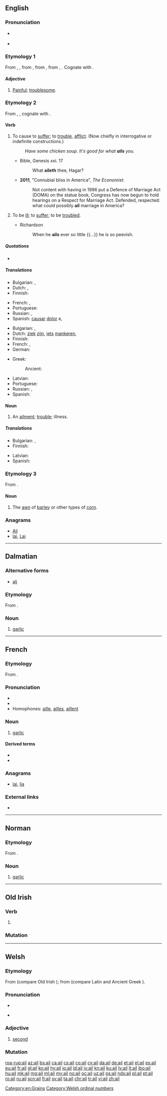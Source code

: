 {{also|-ail}}
==English==

===Pronunciation===
* {{a|UK|US}} {{IPA|/eɪl/|lang=en}}
* {{rhymes|eɪl|lang=en}}

===Etymology 1===
From {{etyl|enm|en}} {{m|enm|eyle}}, {{m|enm|eile}}, from {{etyl|ang|en}} {{m|ang|eġle||hideous, loathsome, hateful, horrid, troublesome, grievous, painful}}, from {{etyl|gem-pro|en}} {{m|gem-pro|*agluz||cumbersome, tedious, burdensome, tiresome}}, from {{etyl|ine-pro|en}} {{m|ine-pro|*h₂egʰlo-}}, {{m|ine-pro|*h₂egʰ-||offensive, disgusting, repulsive, hateful}}. Cognate with {{etyl|got|-}} {{m|got|𐌰𐌲𐌻𐌿𐍃||hard, difficult}}.

====Adjective====
{{en-adj|er|more}}

# {{context|obsolete|lang=en}} [[painful|Painful]]; [[troublesome]].

===Etymology 2===
From {{etyl|ang|en}} {{m|ang|eġlan}}, {{m|ang|eġlian||to trouble, afflict}}, cognate with {{etyl|got|-}} {{m|got|𐌰𐌲𐌻𐌾𐌰𐌽||to distress}}.

====Verb====
{{en-verb}}

# {{context|transitive|lang=en}} To cause to [[suffer]]; to [[trouble]], [[afflict]]. (Now chiefly in interrogative or indefinite constructions.)
#: ''Have some chicken soup. It's good for what '''ails''' you.''
#* Bible, Genesis xxi. 17
#*: What '''aileth''' thee, Hagar?
#* '''2011''', "Connubial bliss in America", ''The Economist'':
#*: Not content with having in 1996 put a Defence of Marriage Act (DOMA) on the statue book, Congress has now begun to hold hearings on a Respect for Marriage Act. Defended, respected: what could possibly '''ail''' marriage in America?
# {{context|intransitive|lang=en}} To be [[ill]]; to [[suffer]]; to be [[troubled]].
#* Richardson
#*: When he '''ails''' ever so little {{...}} he is so peevish.

=====Quotations=====
* {{seeCites}}

=====Translations=====
{{trans-top|to cause to suffer}}
* Bulgarian: {{t+|bg|боли}}, {{t+|bg|безпокои}}
* Dutch: {{t+|nl|schelen}}, {{t+|nl|mankeren}}
* Finnish: {{t+|fi|vaivata}}
{{trans-mid}}
* French: {{t+|fr|manquer}}, {{t+|fr|faillir}}
* Portuguese: {{t+|pt|afligir}}
* Russian: {{t+|ru|трево́жить}}, {{t+|ru|беспоко́ить}}
* Spanish: [[causar]] [[dolor]] a, {{t+|es|molestar}}
{{trans-bottom}}

{{trans-top|to be ill}}
* Bulgarian: {{t|bg|болен съм}}, {{t|bg|неразположен съм}}
* Dutch: [[ziek]] [[zijn]], [[iets]] [[mankeren]], {{t+|nl|sukkelen}}
* Finnish: {{t+|fi|sairastaa}}
* French: {{t|fr|être malade}}, {{t+|fr|souffrir}}
* German: {{t|de|kränklich sein}}
{{trans-mid}}
* Greek:
*: Ancient: {{t|grc|νοσέω|sc=polytonic}}
* Latvian: {{t+|lv|sirgt}}
* Portuguese: {{t|pt|[[estar]] [[doente]]/[[aflito]]}}
* Russian: {{t+|ru|боле́ть}}, {{t+|ru|недомога́ть}}
* Spanish: {{t+|es|adolecer}}
{{trans-bottom}}

====Noun====
{{en-noun}}

# An [[ailment]]; [[trouble]]; illness.

=====Translations=====
{{trans-top|An ailment; trouble; illness}}
* Bulgarian: {{t+|bg|болка}}, {{t+|bg|болест}}
* Finnish: {{t+|fi|vaiva}}
{{trans-mid}}
* Latvian: {{t+|lv|liga|f}}
* Spanish: {{t+|es|enfermedad|f}}
{{trans-bottom}}

===Etymology 3===
From {{etyl|ang|en}} {{m|ang|eġl}}.

====Noun====
{{en-noun}}

# The [[awn]] of [[barley]] or other types of [[corn]].

===Anagrams===
* [[Ali#English|Ali]]
* [[lai#English|lai]], [[Lai#English|Lai]]

[[Category:en:Grains]]

----

==Dalmatian==

===Alternative forms===
* [[alj]]

===Etymology===
From {{etyl|la|dlm}} {{term|allium|lang=la}}.

===Noun===
{{head|dlm|noun}}

# [[garlic]]

----

==French==

===Etymology===
From {{etyl|la|fr}} {{term|allium|lang=la}}.

===Pronunciation===
* {{IPA|/aj/|lang=fr}}
* {{audio|Fr-Paris--ail.ogg|Audio (Paris)|lang=fr}}
* Homophones: [[aille]], [[ailles]], [[aillent]]

===Noun===
{{fr-noun|m|aulx}}

# [[garlic]]

====Derived terms====
* {{l|fr|alliacé}}
* {{l|fr|ailler}}

===Anagrams===
* [[lai#French|lai]], [[lia#French|lia]]

===External links===
* {{R:TLFi}}

----

==Norman==

===Etymology===
From {{etyl|la|nrf}} {{m|la|allium}}.

===Noun===
{{nrf-noun|m|pl=-}}

# {{lb|nrf|Jersey}} [[garlic]]

{{catlangcode|nrf|Spices and herbs}}

----

==Old Irish==

===Verb===
{{head|sga|verb form|head=·ail}}

# {{inflection of|ailid||3|s|pres|indc|conjunct|lang=sga}}

===Mutation===
{{sga-mutation|a|il|p=·}}

----

==Welsh==

{{ordinalbox|cy|1af|2il|3ydd|cyntaf|trydydd|card=dau|adv=dwywaith|mult=dwbl}}

===Etymology===
From {{etyl|cel-pro|cy}} {{m|cel-pro|*alyos||other, second}} (compare Old Irish {{m|sga|aile}}); from {{etyl|ine-pro|cy}} {{m|ine-pro|*ályos|other}} (compare Latin {{m|la|alius}} and Ancient Greek {{m|grc|ἄλλος}}).

===Pronunciation===
* {{IPA|/ai̯l/|lang=cy}}

* {{audio|Cy-ail.ogg|Audio|lang=cy}}

===Adjective===
{{cy-adj|-}}

# [[second]]

===Mutation===
{{cy-mut-auto}}

[[Category:Welsh ordinal numbers]]

[[roa-rup:ail]]
[[az:ail]]
[[bs:ail]]
[[ca:ail]]
[[cs:ail]]
[[co:ail]]
[[cy:ail]]
[[da:ail]]
[[de:ail]]
[[et:ail]]
[[el:ail]]
[[es:ail]]
[[eu:ail]]
[[fr:ail]]
[[gl:ail]]
[[ko:ail]]
[[hy:ail]]
[[io:ail]]
[[id:ail]]
[[jv:ail]]
[[kn:ail]]
[[ku:ail]]
[[lv:ail]]
[[lt:ail]]
[[jbo:ail]]
[[hu:ail]]
[[mk:ail]]
[[mg:ail]]
[[ml:ail]]
[[my:ail]]
[[no:ail]]
[[oc:ail]]
[[uz:ail]]
[[ps:ail]]
[[nds:ail]]
[[pl:ail]]
[[pt:ail]]
[[ro:ail]]
[[ru:ail]]
[[scn:ail]]
[[fi:ail]]
[[sv:ail]]
[[ta:ail]]
[[chr:ail]]
[[tr:ail]]
[[vi:ail]]
[[zh:ail]]